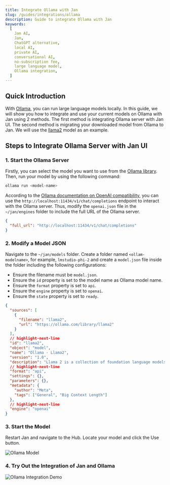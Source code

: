 ```yaml
---
title: Integrate Ollama with Jan
slug: /guides/integrations/ollama
description: Guide to integrate Ollama with Jan
keywords:
  [
    Jan AI,
    Jan,
    ChatGPT alternative,
    local AI,
    private AI,
    conversational AI,
    no-subscription fee,
    large language model,
    Ollama integration,
  ]
---
```


## Quick Introduction

With [Ollama](https://ollama.com/), you can run large language models locally. In this guide, we will show you how to integrate and use your current models on Ollama with Jan using 2 methods.  The first method is integrating Ollama server with Jan UI. The second method is migrating your downloaded model from Ollama to Jan. We will use the [llama2](https://ollama.com/library/llama2) model as an example.

## Steps to Integrate Ollama Server with Jan UI

### 1. Start the Ollama Server

Firstly, you can select the model you want to use from the [Ollama library](https://ollama.com/library). Then, run your model by using the following command:
  
```bash
ollama run <model-name>
```

According to the [Ollama documentation on OpenAI compatibility](https://github.com/ollama/ollama/blob/main/docs/openai.md), you can use the `http://localhost:11434/v1/chat/completions` endpoint to interact with the Ollama server. Thus, modify the `openai.json` file in the `~/jan/engines` folder to include the full URL of the Ollama server.

```json title="~/jan/engines/openai.json"
{
  "full_url": "http://localhost:11434/v1/chat/completions"
}
```

### 2. Modify a Model JSON

Navigate to the `~/jan/models` folder. Create a folder named `<ollam-modelname>`, for example, `lmstudio-phi-2` and create a `model.json` file inside the folder including the following configurations:

- Ensure the filename must be `model.json`.
- Ensure the `id` property is set to the model name as Ollama model name.
- Ensure the `format` property is set to `api`.
- Ensure the `engine` property is set to `openai`.
- Ensure the `state` property is set to `ready`.

```json title="~/jan/models/llama2/model.json"
{
  "sources": [
    {
      "filename": "llama2",
      "url": "https://ollama.com/library/llama2"
    }
  ],
  // highlight-next-line
  "id": "llama2",
  "object": "model",
  "name": "Ollama - Llama2",
  "version": "1.0",
  "description": "Llama 2 is a collection of foundation language models ranging from 7B to 70B parameters.",
  // highlight-next-line
  "format": "api",
  "settings": {},
  "parameters": {},
  "metadata": {
    "author": "Meta",
    "tags": ["General", "Big Context Length"]
  },
  // highlight-next-line
  "engine": "openai"
}
```

### 3. Start the Model

Restart Jan and navigate to the Hub. Locate your model and click the Use button.

![Ollama Model](assets/06-ollama-run.png)

### 4. Try Out the Integration of Jan and Ollama

![Ollama Integration Demo](assets/06-ollama-integration-demo.gif)

